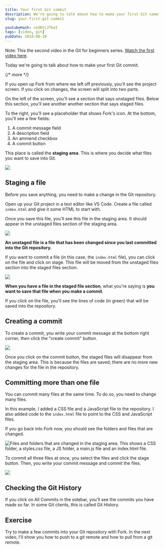 ```yaml
---
title: Your first Git commit
description: We're going to talk about how to make your first Git commit.
slug: your-first-git-commit

youtubeHash: nsORVjJTkeI
tags: [video, git]
pubDate: 2018-08-10
---
```


Note: This the second video in the Git for beginners series. [Watch the first video here][1].

Today we're going to talk about how to make your first Git commit.

{/* more */}

If you open up Fork from where we left off previously, you'll see the project screen. If you click on changes, the screen will split into two parts.

On the left of the screen, you'll see a section that says unstaged files. Below this section, you'll see another another section that says staged files.

To the right, you'll see a placeholder that shows Fork's icon. At the bottom, you'll see a few fields:

1. A commit message field
2. A description field
3. An ammend checkbox
4. A commit button

This place is called the **staging area**. This is where you decide what files you want to save into Git.

<Image
  src='/images/2018/your-first-commit/staging-area.png'
  caption='The staging area'
/>

## Staging a file

Before you save anything, you need to make a change in the Git repository.

Open up your Git project in a text editor like VS Code. Create a file called `index.html` and give it some HTML to start with.

Once you save this file, you'll see this file in the staging area. It should appear in the unstaged files section of the staging area.

<Image
  src='/images/2018/your-first-commit/unstaged-file.png'
  caption='Files that have been changed will appear in the unstaged area'
/>

**An unstaged file is a file that has been changed since you last committed into the Git repository.**

If you want to commit a file (in this case, the `index.html` file), you can click on the file and click on stage. This file will be moved from the unstaged files section into the staged files section.

<Image
  src='/images/2018/your-first-commit/staged-file.png'
  caption='Files that have been staged will appear in the staged area'
/>

**When you have a file in the staged file section**, what you're saying is **you want to save that file when you make a commit**.

If you click on the file, you'll see the lines of code (in green) that will be saved into the repository.

## Creating a commit

To create a commit, you write your commit message at the bottom right corner, then click the "create commit" button.

<Image
  src='/images/2018/your-first-commit/creating-a-commit.png'
  caption='Creating a commit'
/>

Once you click on the commit button, the staged files will disappear from the staging area. This is because the files are saved; there are no more new changes for the file in the repository.

## Committing more than one file

You can commit many files at the same time. To do so, you need to change many files.

In this example, I added a CSS file and a JavaScript file to the repository. I also added code to the `index.html` file to point to the CSS and JavaScript files.

If you go back into Fork now, you should see the folders and files that are changed.

<Image
  src='/images/2018/your-first-commit/staging-area-multiple.png'
  alt='Files and folders that are changed in the staging area. This shows a CSS folder, a styles.css file, a JS folder, a main.js file and an index.html file. '
  caption='You can see all files and folders that are changed in the staging area'
/>

To commit all three files at once, you select the files and click the stage button. Then, you write your commit message and commit the files.

<Image
  src='/images/2018/your-first-commit/commit-multi.png'
  caption='Committing multiple files at once'
/>

## Checking the Git History

If you click on All Commits in the sidebar, you'll see the commits you have made so far. In some Git clients, this is called Git History.

## Exercise

Try to make a few commits into your Git repository with Fork. In the next video, I'll show you how to push to a git remote and how to pull from a git remote.

[1]: /blog/setting-up-git
